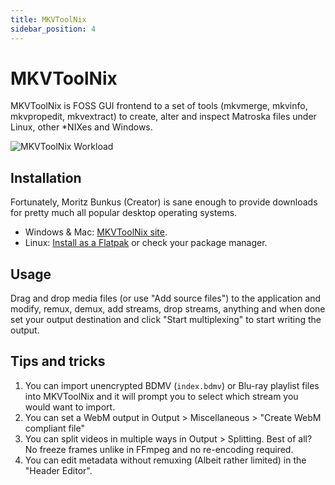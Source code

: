 ```yaml
---
title: MKVToolNix
sidebar_position: 4
---
```


# MKVToolNix

MKVToolNix is FOSS GUI frontend to a set of tools (mkvmerge, mkvinfo, mkvpropedit, mkvextract) to create, alter and inspect Matroska files under Linux, other \*NIXes and Windows.

<picture>
    <source srcset="https://raw.githubusercontent.com/av1-community-contributors/images/main/mkvtoolnix-gui-workload.avif" type="image/avif" />
    <img src="https://raw.githubusercontent.com/av1-community-contributors/images/main/mkvtoolnix-gui-workload.webp" alt="MKVToolNix Workload" />
</picture>

## Installation

Fortunately, Moritz Bunkus (Creator) is sane enough to provide downloads for pretty much all popular desktop operating systems.
- Windows & Mac: [MKVToolNix site](https://mkvtoolnix.download/downloads.html).
- Linux: [Install as a Flatpak](https://flathub.org/apps/org.bunkus.mkvtoolnix-gui) or check your package manager.

## Usage

Drag and drop media files (or use "Add source files") to the application and modify, remux, demux, add streams, drop streams, anything and when done set your output destination and click "Start multiplexing" to start writing the output.

## Tips and tricks

1. You can import unencrypted BDMV (``index.bdmv``) or Blu-ray playlist files into MKVToolNix and it will prompt you to select which stream you would want to import.
2. You can set a WebM output in Output > Miscellaneous > "Create WebM compliant file"
3. You can split videos in multiple ways in Output > Splitting. Best of all? No freeze frames unlike in FFmpeg and no re-encoding required.
4. You can edit metadata without remuxing (Albeit rather limited) in the "Header Editor".